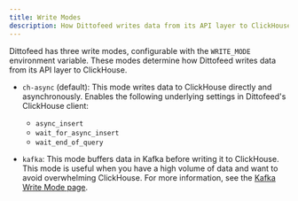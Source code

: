 ```yaml
---
title: Write Modes
description: How Dittofeed writes data from its API layer to ClickHouse.
---
```


Dittofeed has three write modes, configurable with the `WRITE_MODE` environment variable. These modes determine how Dittofeed writes data from its API layer to ClickHouse.

- `ch-async` (default): This mode writes data to ClickHouse directly and asynchronously. Enables the following underlying settings in Dittofeed's ClickHouse client:

    - `async_insert`
    - `wait_for_async_insert`
    - `wait_end_of_query`

- `kafka`: This mode buffers data in Kafka before writing it to ClickHouse. This mode is useful when you have a high volume of data and want to avoid overwhelming ClickHouse. For more information, see the [Kafka Write Mode page](/deployment/self-hosted/write-modes/kafka.mdx).


